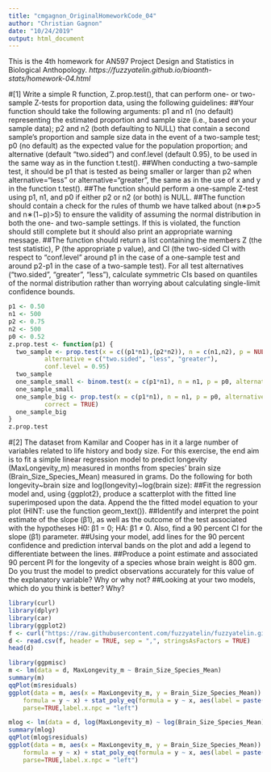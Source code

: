 ```yaml
---
title: "cmgagnon_OriginalHomeworkCode_04"
author: "Christian Gagnon"
date: "10/24/2019"
output: html_document
---
```


This is the 4th homework for AN597 Project Design and Statistics in Biological Anthopology. 
*https://fuzzyatelin.github.io/bioanth-stats/homework-04.html*

#[1] Write a simple R function, Z.prop.test(), that can perform one- or two-sample Z-tests for proportion data, using the following guidelines:
##Your function should take the following arguments: p1 and n1 (no default) representing the estimated proportion and sample size (i.e., based on your sample data); p2 and n2 (both defaulting to NULL) that contain a second sample’s proportion and sample size data in the event of a two-sample test; p0 (no default) as the expected value for the population proportion; and alternative (default “two.sided”) and conf.level (default 0.95), to be used in the same way as in the function t.test().
##When conducting a two-sample test, it should be p1 that is tested as being smaller or larger than p2 when alternative=“less” or alternative=“greater”, the same as in the use of x and y in the function t.test().
##The function should perform a one-sample Z-test using p1, n1, and p0 if either p2 or n2 (or both) is NULL.
##The function should contain a check for the rules of thumb we have talked about (n∗p>5 and n∗(1−p)>5) to ensure the validity of assuming the normal distribution in both the one- and two-sample settings. If this is violated, the function should still complete but it should also print an appropriate warning message.
##The function should return a list containing the members Z (the test statistic), P (the appropriate p value), and CI (the two-sided CI with respect to “conf.level” around p1 in the case of a one-sample test and around p2-p1 in the case of a two-sample test). For all test alternatives (“two.sided”, “greater”, “less”), calculate symmetric CIs based on quantiles of the normal distribution rather than worrying about calculating single-limit confidence bounds.
```r
p1 <- 0.50
n1 <- 500
p2 <- 0.75
n2 <- 500
p0 <- 0.52
z.prop.test <- function(p1) {
  two_sample <- prop.test(x = c((p1*n1),(p2*n2)), n = c(n1,n2), p = NULL,
          alternative = c("two.sided", "less", "greater"),
          conf.level = 0.95)
  two_sample
  one_sample_small <- binom.test(x = c(p1*n1), n = n1, p = p0, alternative = "two.sided")
  one_sample_small
  one_sample_big <- prop.test(x = c(p1*n1), n = n1, p = p0, alternative = "two.sided",
          correct = TRUE)
  one_sample_big
}
z.prop.test

```







#[2] The dataset from Kamilar and Cooper has in it a large number of variables related to life history and body size. For this exercise, the end aim is to fit a simple linear regression model to predict longevity (MaxLongevity_m) measured in months from species’ brain size (Brain_Size_Species_Mean) measured in grams. Do the following for both longevity~brain size and log(longevity)~log(brain size):
##Fit the regression model and, using {ggplot2}, produce a scatterplot with the fitted line superimposed upon the data. Append the the fitted model equation to your plot (HINT: use the function geom_text()).
##Identify and interpret the point estimate of the slope (β1), as well as the outcome of the test associated with the hypotheses H0: β1 = 0; HA: β1 ≠ 0. Also, find a 90 percent CI for the slope (β1) parameter.
##Using your model, add lines for the 90 percent confidence and prediction interval bands on the plot and add a legend to differentiate between the lines.
##Produce a point estimate and associated 90 percent PI for the longevity of a species whose brain weight is 800 gm. Do you trust the model to predict observations accurately for this value of the explanatory variable? Why or why not?
##Looking at your two models, which do you think is better? Why?

```r
library(curl)
library(dplyr)
library(car)
library(ggplot2)
f <- curl("https://raw.githubusercontent.com/fuzzyatelin/fuzzyatelin.github.io/master/AN597_Fall19/KamilarAndCooperData.csv")
d <- read.csv(f, header = TRUE, sep = ",", stringsAsFactors = TRUE)
head(d)
```

```r
library(ggpmisc)
m <- lm(data = d, MaxLongevity_m ~ Brain_Size_Species_Mean)
summary(m)
qqPlot(m$residuals)
ggplot(data = m, aes(x = MaxLongevity_m, y = Brain_Size_Species_Mean)) + ggtitle("MaxLongevity_m ~ Brain_Size_Species_Mean") + geom_point() + geom_smooth(method = "lm", 
    formula = y ~ x) + stat_poly_eq(formula = y ~ x, aes(label = paste(..eq.label.., ..rr.label.., sep = "~~~")), 
    parse=TRUE,label.x.npc = "left")
```

```r
mlog <- lm(data = d, log(MaxLongevity_m) ~ log(Brain_Size_Species_Mean))
summary(mlog)
qqPlot(mlog$residuals)
ggplot(data = m, aes(x = MaxLongevity_m, y = Brain_Size_Species_Mean)) + ggtitle("log(MaxLongevity_m) ~ log(Brain_Size_Species_Mean)") + geom_point() + geom_smooth(method = "lm", 
    formula = y ~ x) + stat_poly_eq(formula = y ~ x, aes(label = paste(..eq.label.., ..rr.label.., sep = "~~~")), 
    parse=TRUE,label.x.npc = "left")
```

